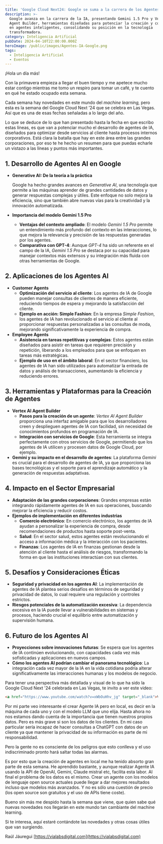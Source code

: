 ```yaml
---
title: 'Google Cloud Next24: Google se suma a la carrera de los Agentes IA'
description: >-
  Google avanza en la carrera de la IA, presentando Gemini 1.5 Pro y Vertex AI
  Agent Builder, herramientas diseñadas para potenciar la creación y comprensión
  en agentes inteligentes, consolidando su posición en la tecnología
  transformadora.
category: Inteligencia Artificial
pubDate: 2024-04-10T22:00:00.000Z
heroImage: /public/images/Agentes-IA-Google.png
tags:
  - Inteligencia Artificial
  - Eventos
---
```


¡Hola un día más!

Con la primavera empieza a llegar el buen tiempo y me apetece mucho estar contigo mientras me tomo un respiro para tomar un café, y te cuento en qué he estado ocupado esta semana.

Cada semana hay novedades en este mundo del *machine learning,* pero esta es la semana del Google Cloud Next ’24 que se celebra en Las Vegas. Así que es una de esas fechas señaladas a lo largo del año.

Lo que se deduce de lo que han presentado hasta la fecha en que escribo estas líneas, es que van a potenciar mucho el desarrollo de agentes de IA, diseñados para optimizar desde servicios al cliente hasta procesos internos corporativos. Está clara la batalla que hay en este área entre las grandes corporaciones, por eso te he hecho un resumen para que puedas echarle un vistazo a las líneas y puntos más importantes.

## 1. Desarrollo de Agentes AI en Google

* **Generative AI: De la teoría a la práctica**

  Google ha hecho grandes avances en *Generative AI*, una tecnología que permite a las máquinas aprender de grandes cantidades de datos y generar respuestas complejas y útiles. Este enfoque no solo mejora la eficiencia, sino que también abre nuevas vías para la creatividad y la innovación automatizada.
* **Importancia del modelo Gemini 1.5 Pro**
  * **Ventajas del contexto ampliado**: El modelo *Gemini 1.5 Pro* permite un entendimiento más profundo del contexto en las interacciones, lo que mejora la relevancia y precisión de las respuestas generadas por los agentes.
  * **Comparativa con GPT-4**: Aunque *GPT-4* ha sido un referente en el campo de la IA, *Gemini 1.5 Pro* se destaca por su capacidad para manejar contextos más extensos y su integración más fluida con otras herramientas de Google.

## 2. Aplicaciones de los Agentes AI

* **Customer Agents**
  * **Optimización del servicio al cliente**: Los agentes de IA de Google pueden manejar consultas de clientes de manera eficiente, reduciendo tiempos de espera y mejorando la satisfacción del cliente.
  * **Ejemplo en acción: Simple Fashion**: En la empresa *Simple Fashion*, los agentes de IA han revolucionado el servicio al cliente al proporcionar respuestas personalizadas a las consultas de moda, mejorando significativamente la experiencia de compra.
* **Employee Agents**
  * **Asistencia en tareas repetitivas y complejas**: Estos agentes están diseñados para asistir en tareas que requieren precisión y repetición, liberando a los empleados para que se enfoquen en tareas más estratégicas.
  * **Ejemplo de uso en el ámbito laboral**: En el sector financiero, los agentes de IA han sido utilizados para automatizar la entrada de datos y análisis de transacciones, aumentando la eficiencia y reduciendo errores.

## 3. Herramientas y Plataformas para la Creación de Agentes

* **Vertex AI Agent Builder**
  * **Pasos para la creación de un agente**: *Vertex AI Agent Builder* proporciona una interfaz amigable para que los desarrolladores creen y desplieguen agentes de IA con facilidad, sin necesidad de conocimientos profundos en programación de IA.
  * **Integración con servicios de Google**: Esta herramienta se integra perfectamente con otros servicios de Google, permitiendo que los agentes de IA utilicen y procesen datos de Google Cloud, por ejemplo.
* **Gemini y su impacto en el desarrollo de agentes**: La plataforma *Gemini* es crucial para el desarrollo de agentes de IA, ya que proporciona las bases tecnológicas y el soporte para el aprendizaje automático y la generación de respuestas adaptativas.

## 4. Impacto en el Sector Empresarial

* **Adaptación de las grandes corporaciones**: Grandes empresas están integrando rápidamente agentes de IA en sus operaciones, buscando mejorar la eficiencia y reducir costos.
* **Ejemplos de implementación en diferentes industrias**
  * **Comercio electrónico**: En comercio electrónico, los agentes de IA ayudan a personalizar la experiencia de compra, desde recomendaciones de productos hasta soporte post-venta.
  * **Salud**: En el sector salud, estos agentes están revolucionando el acceso a información médica y la interacción con los pacientes.
  * **Finanzas**: Los agentes de IA en finanzas gestionan desde la atención al cliente hasta el análisis de riesgos, transformando la forma en que las instituciones interactúan con sus clientes.

## 5. Desafíos y Consideraciones Éticas

* **Seguridad y privacidad en los agentes AI**: La implementación de agentes de IA plantea serios desafíos en términos de seguridad y privacidad de datos, lo cual requiere una regulación y controles estrictos.
* **Riesgos potenciales de la automatización excesiva**: La dependencia excesiva en la IA puede llevar a vulnerabilidades en sistemas y procesos, haciendo crucial el equilibrio entre automatización y supervisión humana.

## 6. Futuro de los Agentes AI

* **Proyecciones sobre innovaciones futuras**: Se espera que los agentes de IA continúen evolucionando, con capacidades cada vez más sofisticadas y aplicaciones en nuevos campos.
* **Cómo los agentes AI podrían cambiar el panorama tecnológico**: La integración cada vez mayor de la IA en la vida cotidiana podría alterar significativamente las interacciones humanas y los modelos de negocio.

Para tener una perspectiva más detallada y visual de lo que ha sido la Google Cloud Next '24 celebrada en Las Vegas, te invito a ver este video:

```html
<a href="https://www.youtube.com/watch?v=xWbOuHhv_jg" target="_blank">Ver video de Google Cloud Next '24</a>
```

Por mi parte veo interesante el crear Agente IA pero en local, es decir en la máquina de cada uno y con el modelo LLM que uno elija. Hasta ahora no nos estamos dando cuenta de la importancia que tienen nuestros propios datos. Pero es más grave si son los datos de los clientes. En mi caso particular sería incapaz de hacer consultas a ChatGPT con datos de un cliente ya que mantener la privacidad de su información es parte de mi responsabilidad.

Pero la gente no es consciente de los peligros que esto conlleva y el uso indiscriminado pronto hará saltar todas las alarmas.

Es por esto que la creación de agentes en local me ha tenido absorto gran parte de esta semana. He aprendido bastante, y aunque realizar Agente IA usando la API de OpenAI, Gemini, Claude mistral etc, facilita esta labor. Al final el problema de los datos es el mismo. Crear un agente con los modelos de lenguaje open source actuales puede llegar a dar mejores resultados incluso que modelos más avanzados. Y no es sólo una cuestión de precio (los open source son gratuitos y el uso de APIs tiene coste).

Bueno sin más me despido hasta la semana que viene, que quien sabe qué nuevas novedades nos llegarán en este mundo tan cambiante del machine learning.

Si te interesa, aquí estaré contándote las novedades y otras cosas útiles que van surgiendo.

Raúl Jáuregui [https://vialabsdigital.com](https://vialabsdigital.com)
